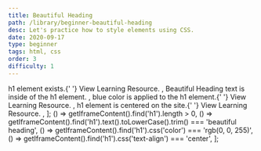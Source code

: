 ```yaml
---
title: Beautiful Heading
path: /library/beginner-beautiful-heading
desc: Let's practice how to style elements using CSS.
date: 2020-09-17
type: beginner
tags: html, css
order: 3
difficulty: 1
---
```



  <Text size="small" color="#FAFAFA">
    h1 element exists.{' '}
    <Link size="small" href="https://www.w3schools.com/tags/tag_hn.asp">
      View Learning Resource.
    </Link>
  </Text>,
  <Text size="small" color="#FAFAFA">
    Beautiful Heading text is inside of the h1 element.
  </Text>,
  <Text size="small" color="#FAFAFA">
    blue color is applied to the h1 element.{' '}
    <Link
      size="small"
      href="https://www.w3schools.com/cssref/pr_text_color.asp"
    >
      View Learning Resource.
    </Link>
  </Text>,
  <Text size="small" color="#FAFAFA">
    h1 element is centered on the site.{' '}
    <Link
      size="small"
      href="https://www.w3schools.com/cssref/pr_text_text-align.ASP"
    >
      View Learning Resource.
    </Link>
  </Text>,
];
  () => getIframeContent().find('h1').length > 0,
  () =>
    getIframeContent().find('h1').text().toLowerCase().trim() ===
    'beautiful heading',
  () => getIframeContent().find('h1').css('color') === 'rgb(0, 0, 255)',
  () => getIframeContent().find('h1').css('text-align') === 'center',
];

<Post>
  <CodeEditor
    tasks={tasksListData}
    tabs={tabs}
    tests={tests}
    result={`The "Beautiful Heading" text is created using h1 element, has blue color and is centered on the screen.`}
  />
</Post>
